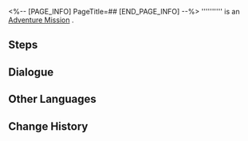 <%-- [PAGE_INFO]
PageTitle=##
[END_PAGE_INFO] --%>
{{Stub|Dialogue.}}
{{Mission Infobox
|id            = 4340183
|title         = 
|image         = <!--Mission .png-->
|type          = Adventure
|event_name    = 
|chapter       = 
|requirements  = [[Adventure Mission]] ''[[Spear and Shield A-Clang]]'' completed
|summary       = <!--official mission summary from Fate's Atlas-->
|characters    = Trailblazer
|startLocation = [[<!--starting world-->]] - [[<!--starting area-->]]
|world         = <!--starting world-->
|area          = <!--starting area-->
|prev          = Spear and Shield A-Clang
|next          = 
|rewards       = 
}}
'''''''''' is an [[Adventure Mission]]<!--in [world]-->.

==Steps==


<!--
==Gameplay Notes==

--><!--
==Trial Character==

-->
==Dialogue==
{{Stub Dialogue}}

{{Dialogue End}}

==Other Languages==
{{Other Languages
|en   = 
|zhs  = 
|zht  = 
|ja   = 
|ko   = 
|es   = 
|fr   = 
|ru   = 
|th   = 
|vi   = 
|de   = 
|id   = 
|pt   = 
}}

==Change History==
{{Change History|3.3}}
